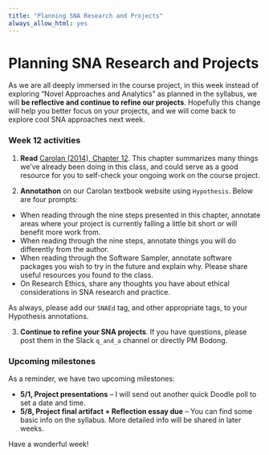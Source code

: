 ```yaml
---
title: "Planning SNA Research and Projects"
always_allow_html: yes
---
```


# Planning SNA Research and Projects {#ch12}

As we are all deeply immersed in the course project, in this week instead of exploring "Novel Approaches and Analytics" as planned in the syllabus, we will **be reflective and continue to refine our projects**. Hopefully this change will help you better focus on your projects, and we will come back to explore cool SNA approaches next week.

### Week 12 activities

1. **Read** [Carolan (2014), Chapter 12](http://methods.sagepub.com.ezp1.lib.umn.edu/book/social-network-analysis-and-education/n12.xml). This chapter summarizes many things we've already been doing in this class, and could serve as a good resource for you to self-check your ongoing work on the course project.

2. **Annotathon** on our Carolan textbook website using `Hypothesis`. Below are four prompts:

- When reading through the nine steps presented in this chapter, annotate areas where your project is currently falling a little bit short or will benefit more work from. 
- When reading through the nine steps, annotate things you will do differently from the author.
- When reading through the Software Sampler, annotate software packages you wish to try in the future and explain why. Please share useful resources you found to the class.
- On Research Ethics, share any thoughts you have about ethical considerations in SNA research and practice.

As always, please add our `SNAEd` tag, and other appropriate tags, to your Hypothesis annotations.

3. **Continue to refine your SNA projects**. If you have questions, please post them in the Slack `q_and_a` channel or directly PM Bodong.

### Upcoming milestones

As a reminder, we have two upcoming milestones:

- **5/1, Project presentations** -- I will send out another quick Doodle poll to set a date and time.
- **5/8, Project final artifact + Reflection essay due** -- You can find some basic info on the syllabus. More detailed info will be shared in later weeks.

Have a wonderful week!
